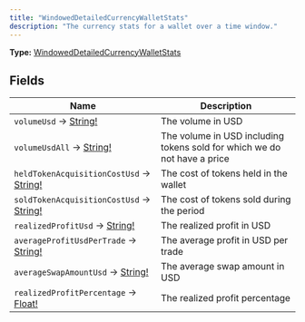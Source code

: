 ```yaml
---
title: "WindowedDetailedCurrencyWalletStats"
description: "The currency stats for a wallet over a time window."
---
```


**Type:** [WindowedDetailedCurrencyWalletStats](/api-reference/types/windoweddetailedcurrencywalletstats)

## Fields

| Name | Description |
|------|-------------|
| `volumeUsd` → [String!](/api-reference/types/string) | The volume in USD |
| `volumeUsdAll` → [String!](/api-reference/types/string) | The volume in USD including tokens sold for which we do not have a price |
| `heldTokenAcquisitionCostUsd` → [String!](/api-reference/types/string) | The cost of tokens held in the wallet |
| `soldTokenAcquisitionCostUsd` → [String!](/api-reference/types/string) | The cost of tokens sold during the period |
| `realizedProfitUsd` → [String!](/api-reference/types/string) | The realized profit in USD |
| `averageProfitUsdPerTrade` → [String!](/api-reference/types/string) | The average profit in USD per trade |
| `averageSwapAmountUsd` → [String!](/api-reference/types/string) | The average swap amount in USD |
| `realizedProfitPercentage` → [Float!](/api-reference/types/float) | The realized profit percentage |

